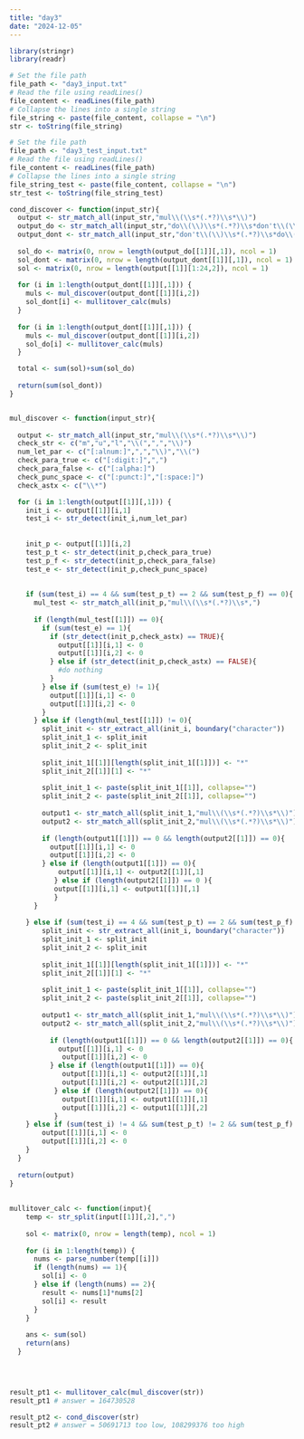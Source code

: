 ```yaml
---
title: "day3"
date: "2024-12-05"
---
```


```r
library(stringr)
library(readr)
```

```r
# Set the file path
file_path <- "day3_input.txt"
# Read the file using readLines()
file_content <- readLines(file_path)
# Collapse the lines into a single string
file_string <- paste(file_content, collapse = "\n")
str <- toString(file_string)

# Set the file path
file_path <- "day3_test_input.txt"
# Read the file using readLines()
file_content <- readLines(file_path)
# Collapse the lines into a single string
file_string_test <- paste(file_content, collapse = "\n")
str_test <- toString(file_string_test)
```

```r

cond_discover <- function(input_str){
  output <- str_match_all(input_str,"mul\\(\\s*(.*?)\\s*\\)")
  output_do <- str_match_all(input_str,"do\\(\\)\\s*(.*?)\\s*don't\\(\\)")
  output_dont <- str_match_all(input_str,"don't\\(\\)\\s*(.*?)\\s*do\\(\\)")
  
  sol_do <- matrix(0, nrow = length(output_do[[1]][,1]), ncol = 1)
  sol_dont <- matrix(0, nrow = length(output_dont[[1]][,1]), ncol = 1)
  sol <- matrix(0, nrow = length(output[[1]][1:24,2]), ncol = 1)
  
  for (i in 1:length(output_dont[[1]][,1])) {
    muls <- mul_discover(output_dont[[1]][i,2])
    sol_dont[i] <- mullitover_calc(muls)
  }
  
  for (i in 1:length(output_dont[[1]][,1])) {
    muls <- mul_discover(output_dont[[1]][i,2])
    sol_do[i] <- mullitover_calc(muls)
  }

  total <- sum(sol)+sum(sol_do)
  
  return(sum(sol_dont))
}


mul_discover <- function(input_str){
  
  output <- str_match_all(input_str,"mul\\(\\s*(.*?)\\s*\\)")
  check_str <- c("m","u","l","\\(",",","\\)")
  num_let_par <- c("[:alnum:]",",","\\)","\\(")
  check_para_true <- c("[:digit:]",",")
  check_para_false <- c("[:alpha:]")
  check_punc_space <- c("[:punct:]","[:space:]")
  check_astx <- c("\\*")

  for (i in 1:length(output[[1]][,1])) {
    init_i <- output[[1]][i,1]
    test_i <- str_detect(init_i,num_let_par)
    
    
    init_p <- output[[1]][i,2]
    test_p_t <- str_detect(init_p,check_para_true)
    test_p_f <- str_detect(init_p,check_para_false)
    test_e <- str_detect(init_p,check_punc_space)
    
    
    if (sum(test_i) == 4 && sum(test_p_t) == 2 && sum(test_p_f) == 0){
      mul_test <- str_match_all(init_p,"mul\\(\\s*(.*?)\\s*,")
      
      if (length(mul_test[[1]]) == 0){
        if (sum(test_e) == 1){
          if (str_detect(init_p,check_astx) == TRUE){
            output[[1]][i,1] <- 0
            output[[1]][i,2] <- 0
          } else if (str_detect(init_p,check_astx) == FALSE){
            #do nothing
          }
        } else if (sum(test_e) != 1){
          output[[1]][i,1] <- 0
          output[[1]][i,2] <- 0
        }
      } else if (length(mul_test[[1]]) != 0){
        split_init <- str_extract_all(init_i, boundary("character"))
        split_init_1 <- split_init
        split_init_2 <- split_init
        
        split_init_1[[1]][length(split_init_1[[1]])] <- "*"
        split_init_2[[1]][1] <- "*"
        
        split_init_1 <- paste(split_init_1[[1]], collapse="")
        split_init_2 <- paste(split_init_2[[1]], collapse="")
        
        output1 <- str_match_all(split_init_1,"mul\\(\\s*(.*?)\\s*\\)")
        output2 <- str_match_all(split_init_2,"mul\\(\\s*(.*?)\\s*\\)")
      
        if (length(output1[[1]]) == 0 && length(output2[[1]]) == 0){
          output[[1]][i,1] <- 0
          output[[1]][i,2] <- 0
        } else if (length(output1[[1]]) == 0){
            output[[1]][i,1] <- output2[[1]][,1]
           } else if (length(output2[[1]]) == 0 ){
           output[[1]][i,1] <- output1[[1]][,1]
           }
      }
          
    } else if (sum(test_i) == 4 && sum(test_p_t) == 2 && sum(test_p_f) == 1) {
        split_init <- str_extract_all(init_i, boundary("character"))
        split_init_1 <- split_init
        split_init_2 <- split_init
        
        split_init_1[[1]][length(split_init_1[[1]])] <- "*"
        split_init_2[[1]][1] <- "*"
        
        split_init_1 <- paste(split_init_1[[1]], collapse="")
        split_init_2 <- paste(split_init_2[[1]], collapse="")
        
        output1 <- str_match_all(split_init_1,"mul\\(\\s*(.*?)\\s*\\)")
        output2 <- str_match_all(split_init_2,"mul\\(\\s*(.*?)\\s*\\)")
      
          if (length(output1[[1]]) == 0 && length(output2[[1]]) == 0){
            output[[1]][i,1] <- 0
             output[[1]][i,2] <- 0
          } else if (length(output1[[1]]) == 0){
             output[[1]][i,1] <- output2[[1]][,1]
             output[[1]][i,2] <- output2[[1]][,2]
           } else if (length(output2[[1]]) == 0){
             output[[1]][i,1] <- output1[[1]][,1]
             output[[1]][i,2] <- output1[[1]][,2]
           }
    } else if (sum(test_i) != 4 && sum(test_p_t) != 2 && sum(test_p_f) == 1){
        output[[1]][i,1] <- 0
        output[[1]][i,2] <- 0
    } 
  } 
   
  return(output)
}
  
  
mullitover_calc <- function(input){
    temp <- str_split(input[[1]][,2],",")
    
    sol <- matrix(0, nrow = length(temp), ncol = 1)
    
    for (i in 1:length(temp)) {
      nums <- parse_number(temp[[i]])
      if (length(nums) == 1){
        sol[i] <- 0
      } else if (length(nums) == 2){
        result <- nums[1]*nums[2]
        sol[i] <- result
      }
    }
    
    ans <- sum(sol) 
    return(ans)
  }


  


```

```r
result_pt1 <- mullitover_calc(mul_discover(str)) 
result_pt1 # answer = 164730528

result_pt2 <- cond_discover(str)
result_pt2 # answer = 50691713 too low, 108299376 too high
```

```r

```